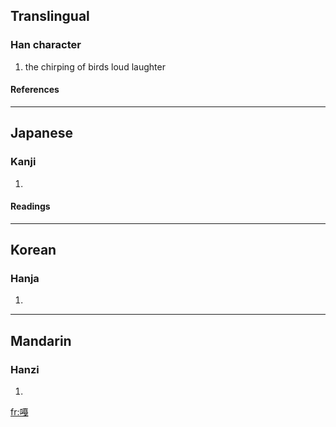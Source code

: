 ==Translingual==
===Han character===
{{Han char|rn=30|rad=口|as=12|sn=15|four=|canj=口一月戈 (RMBI)}}
# the chirping of birds loud laughter
====References====
{{Han ref|kx=0209.151|hdz=80014.260|uh=5620|ud=22048}}
----
==Japanese==
===Kanji===
{{ja-kanji|grade=|rs=口12}}
# {{defn|Japanese}} 
====Readings====
{{ja-readings|on=[[かつ]] (katsu)|kun=[[なきごえ]] (nakigoe)}}
----
==Korean==
===Hanja===
{{ko-hanja|hangeul=[[알]], [[갈]]|rv=al, gal|mr=al, kal}}
# {{defn|Korean}}
----
==Mandarin==
===Hanzi===
{{cmn-hanzi|pin=[[gā]] (ga1)|wg=ka<sup>1</sup>}}
# {{defn|Mandarin}}

[[fr:嘠]]